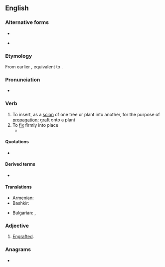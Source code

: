 ==English==

===Alternative forms===
* {{l|en|ingraft}}
* {{l|en|engraff}} {{qualifier|obsolete}}

===Etymology===
From earlier {{m|en|ingraft}}, equivalent to {{prefix|en|en|gloss1=in|graft}}.

===Pronunciation===
* {{IPA|en|/ɪŋˈɡɹæft/|/ɪŋˈɡɹɑːft/}}

===Verb===
{{en-verb}}

# To insert, as a [[scion]] of one tree or plant into another, for the purpose of [[propagation]]; [[graft]] onto a plant
# To [[fix]] firmly into place
#* {{RQ:Shakespeare Sonnets|sonnet=15|passage=Then the conceit of this inconstant stay<br>Sets you most rich in youth before my sight,<br>Where wasteful Time debateth with Decay,<br>To change your day of youth to sullied night;<br>And all in war with Time for love of you,<br>As he takes from you, I '''engraft''' you new.}}

====Quotations====
* {{seeCites|en}}

====Derived terms====
* {{l|en|unengrafted}}

====Translations====
{{trans-top|To insert, as a [[scion]]}}
* Armenian: {{t+|hy|պատվաստել}}
* Bashkir: {{t|ba|[[ялғау]]|sc=Cyrl}}
{{trans-mid}}
* Bulgarian: {{t+|bg|присаждам}}, {{t+|bg|ашладисвам}}
{{trans-bottom}}

===Adjective===
{{en-adj}}

# {{lb|en|rare}} [[engrafted|Engrafted]].

===Anagrams===
* {{anagrams|en|a=aefgnrt|fragnet}}